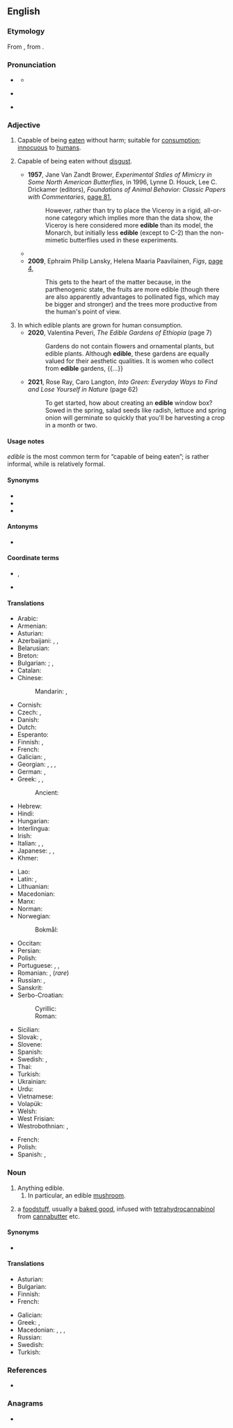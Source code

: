 ==English==

===Etymology===
{{root|en|ine-pro|*h₁ed-}}
From {{etyl|LL.|en}} {{m|la|edibilis}}, from {{etyl|la|en}} {{m|la|edō||eat}}.

===Pronunciation===
* {{a|UK}} {{IPA|en|/ˈɛdɪbəl/|[ˈɛdɪbɫ̩]}}
** {{audio|en|LL-Q1860 (eng)-Vealhurl-edible.wav |Audio (UK)}}
* {{a|US}} {{IPA|en|/ˈɛdəbəl/|[ˈɛdəbɫ̩]}}
* {{rhymes|en|ɛdɪbəl|ɛdəbəl|s=3}}

===Adjective===
{{en-adj}}

# Capable of being [[eat]]en without harm; suitable for [[consumption]]; [[innocuous]] to [[human]]s.
#: {{ux|en|'''edible''' [[fruit]]}}
# Capable of being eaten without [[disgust]].
#: {{ux|en|Although stale, the bread was '''edible'''.}}
#* '''1957''', Jane Van Zandt Brower, ''Experimental Stdies of Mimicry in Some North American Butterflies'', in 1996, Lynne D. Houck, Lee C. Drickamer (editors), ''Foundations of Animal Behavior: Classic Papers with Commentaries'', [http://books.google.com/books?id=WVzardat66YC&pg=PA371&dq=%22more+edible%22+-intitle:muntu&hl=en&ei=t-0PTvOJD46KmQWhr9nPDg&sa=X&oi=book_result&ct=result&resnum=2&ved=0CC0Q6AEwATgK#v=onepage&q=%22more%20edible%22%20-intitle%3Amuntu&f=false page 81],
#*: However, rather than try to place the Viceroy in a rigid, all-or-none category which implies more than the data show, the Viceroy is here considered more '''edible''' than its model, the Monarch, but initially less '''edible''' (except to C-2) than the non-mimetic butterflies used in these experiments.
#* {{quote-text|en|year=2006|author=Ernest Small|title=Culinary Herbs|page=17|url=http://books.google.com/books?id=UL9lpNrx0kwC&pg=PA17&dq=%22more+edible%22+-intitle:muntu&hl=en&ei=6OkPTo2XIOnzmAXHxZyrDg&sa=X&oi=book_result&ct=result&resnum=5&ved=0CDsQ6AEwBA#v=onepage&q=%22more%20edible%22%20-intitle%3Amuntu&f=false|passage=Recently germinated seeds are often even more nutritious from the point of view of humans because the stored chemicals are often transformed into more '''edible''' and palatable substances.}}
#* '''2009''', Ephraim Philip Lansky, Helena Maaria Paavilainen, ''Figs'', [http://books.google.com/books?id=XM6oph0HaFwC&pg=PA4&dq=%22more+edible%22+-intitle:muntu&hl=en&ei=6OkPTo2XIOnzmAXHxZyrDg&sa=X&oi=book_result&ct=result&resnum=10&ved=0CFIQ6AEwCQ#v=onepage&q=%22more%20edible%22%20-intitle%3Amuntu&f=false page 4],
#*: This gets to the heart of the matter because, in the parthenogenic state, the fruits are more edible (though there are also apparently advantages to pollinated figs, which may be bigger and stronger) and the trees more productive from the human's point of view.
# In which edible plants are grown for human consumption.
#* '''2020''', Valentina Peveri, ''The Edible Gardens of Ethiopia'' (page 7)
#*: Gardens do not contain flowers and ornamental plants, but edible plants. Although '''edible''', these gardens are equally valued for their aesthetic qualities. It is women who collect from '''edible''' gardens, {{...}}
#* '''2021''', Rose Ray, ‎Caro Langton, ''Into Green: Everyday Ways to Find and Lose Yourself in Nature'' (page 62)
#*: To get started, how about creating an '''edible''' window box? Sowed in the spring, salad seeds like radish, lettuce and spring onion will germinate so quickly that you'll be harvesting a crop in a month or two.

====Usage notes====
''edible'' is the most common term for “capable of being eaten”; {{m|en|eatable}} is rather informal, while {{m|en|comestible}} is relatively formal.

====Synonyms====
* {{l|en|comestible}}
* {{l|en|eatable}}
* {{l|en|eatworthy}}

====Antonyms====
* {{l|en|inedible}}

====Coordinate terms====
* {{l|en|drinkable}}, {{l|en|potable}}
* {{l|en|delectable}} <!-- literally, able to delight; here meaning not just able to eat, but good to eat -->

====Translations====
{{trans-top|that can be eaten without harm; suitable for consumption}}
* Arabic: {{t|ar|صَالِح لِلْأَكَل}}
* Armenian: {{t+|hy|ուտելի}}
* Asturian: {{t|ast|comestible}}
* Azerbaijani: {{t+|az|yeməli}}, {{t|az|[[yeyilmək|yeyilə]] [[bilən]]}}, {{t|az|[[yeyilmək|yeyilə]] [[biləcək]]}}
* Belarusian: {{t|be|ядо́мы}}
* Breton: {{t|br|debradus}}
* Bulgarian: {{t|bg|я́дък}} {{qualifier|dialectal}}; {{t|bg|ядлив}}, {{t|bg|годен за ядене}}
* Catalan: {{t|ca|comestible}}
* Chinese:
*: Mandarin: {{t+|cmn|食用|tr=shíyòng de|alt=食用的|sc=Hani}}, {{t+|cmn|可吃|tr=kěchī de|alt=可吃的|sc=Hani}}
* Cornish: {{t|kw|dybradow}}
* Czech: {{t+|cs|jedlý}}, {{t|cs|poživatelný}}
* Danish: {{t+|da|spiselig}}
* Dutch: {{t+|nl|eetbaar}}
* Esperanto: {{t+|eo|manĝebla}}
* Finnish: {{t+|fi|syötävä}}, {{t|fi|syömäkelpoinen}}
* French: {{t+|fr|comestible}}
* Galician: {{t+|gl|comestible}}, {{t+|gl|comestíbel}}
* Georgian: {{t|ka|საჭმელად ვარგისი}}, {{t|ka|საკვებად ვარგისი}}, {{t|ka|საკვებად გამოსადეგი}}, {{t|ka|ჭამადი}} {{qualifier|nonstandard}}
* German: {{t+|de|essbar}}, {{qualifier|old spelling}} {{t+|de|eßbar}}
* Greek: {{t+|el|βρώσιμος}}, {{t+|el|φαγώσιμος}}, {{t+|el|εδώδιμος}}
*: Ancient: {{t|grc|βρώσιμος}}
* Hebrew: {{t+|he|אכיל|tr=akhil|sc=Hebr}}
* Hindi: {{t+|hi|खाद्य}}
* Hungarian: {{t+|hu|ehető}}
* Interlingua: {{t|ia|comestibile}}
* Irish: {{t|ga|inite}}
* Italian: {{t+|it|commestibile}}, {{t+|it|edibile}}, {{t+|it|edule}}
* Japanese: {{t+|ja|食用|alt=食用の|tr=shokuyō no}}, {{t|ja|食べられる|tr=taberareru}}, {{t+|ja|食える|tr=kueru}}
* Khmer: {{t-needed|km}}
{{trans-mid}}
* Lao: {{t|lo|ກ້ານຈອງ}}
* Latin: {{t|la|edūlis}}, {{t|la|esculentus}}
* Lithuanian: {{t|lt|valgomas}}
* Macedonian: {{t|mk|јадлив|m}}
* Manx: {{t|gv|yn-ee}}
* Norman: {{t|nrf|mangeabl'ye|m|f}}
* Norwegian:
*: Bokmål: {{t|nb|spiselig}}
* Occitan: {{t|oc|comestible}}
* Persian: {{t+|fa|خوراکی|tr=xorâki}}
* Polish: {{t+|pl|jadalny}}
* Portuguese: {{t+|pt|comestível}}, {{t+|pt|edível}}, {{t+|pt|comível}}
* Romanian: {{t+|ro|comestibil}}, {{t|ro|mâncabil}} (''rare'')
* Russian: {{t+|ru|съедо́бный}}, {{t|ru|го́дный в пи́щу}}
* Sanskrit: {{t+|sa|खाद्य}}
* Serbo-Croatian:
*: Cyrillic: {{t|sh|јестив|sc=Cyrl}}
*: Roman: {{t+|sh|jestiv}}
* Sicilian: {{t|scn|mancìbbili}}
* Slovak: {{t+|sk|jedlý}}, {{t|sk|požívateľný}}
* Slovene: {{t|sl|užiten}}
* Spanish: {{t+|es|comestible}}
* Swedish: {{t+|sv|ätbar}}, {{t+|sv|ätlig}}
* Thai: {{t|th|กินได้}}
* Turkish: {{t+|tr|yenilebilir}}
* Ukrainian: {{t|uk|їстівни́й}}
* Urdu: {{t|ur|کھادیہ|tr=khādya}}
* Vietnamese: {{t-needed|vi}}
* Volapük: {{t+|vo|fidovik}}
* Welsh: {{t+|cy|bwytadwy}}
* West Frisian: {{t|fy|ytber}}
* Westrobothnian: {{t|gmq-bot|etanes}}, {{t|gmq-bot|massli}}
{{trans-bottom}}

{{trans-top|that can be eaten without disgust}}
* French: {{t+|fr|mangeable}}
* Polish: {{t+|pl|zjadliwy}}
* Spanish: {{t+|es|comible}}, {{t|es|edible}}
{{trans-bottom}}

===Noun===
{{en-noun}}

# Anything edible.
## In particular, an edible [[mushroom]].
##:{{syn|en|esculent}}
# {{lb|en|marijuana}} a [[foodstuff]], usually a [[baked good]], infused with [[tetrahydrocannabinol]] from [[cannabutter]] etc.

====Synonyms====
* {{l|en|food}}

====Translations====
{{trans-top|anything edible}}
* Asturian: {{t|ast|comestible|m}}
* Bulgarian: {{t+|bg|храна|f}}
* Finnish: {{t+|fi|syötävä}}
* French: {{t+|fr|comestible|m|f}}
{{trans-mid}}
* Galician: {{t+|gl|comestible|m}}
* Greek: {{t+|el|φαγώσιμα|n-p}}, {{t+|el|εδώδιμα|n-p}}
* Macedonian: {{t|mk|јадење|n}}, {{t|mk|храна|f}}, {{t|mk|јадачка|f}}, {{t|mk|лапачка|f}}
* Russian: {{t|ru|съестно́е|n}}
* Swedish: {{t+|sv|matvara|c}}
* Turkish: {{t+|tr|yenilebilir}}
{{trans-bottom}}

===References===
* {{R:Online Etymology Dictionary}}

===Anagrams===
* {{anagrams|en|a=bdeeil|belied|debile}}